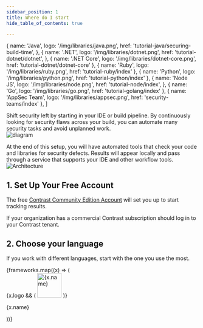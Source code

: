 ```yaml
---
sidebar_position: 1
title: Where do I start
hide_table_of_contents: true

---
```

  {
    name: 'Java',
    logo: '/img/libraries/java.png',
    href: 'tutorial-java/securing-build-time',
  },
  {
    name: '.NET',
    logo: '/img/libraries/dotnet.png',
    href: 'tutorial-dotnet/dotnet',
  },
  { name: '.NET Core', logo: '/img/libraries/dotnet-core.png', href: 'tutorial-dotnet/dotnet-core' },
  { name: 'Ruby', logo: '/img/libraries/ruby.png', href: 'tutorial-ruby/index' },
  { name: 'Python', logo: '/img/libraries/python.png', href: 'tutorial-python/index' },
  {
    name: 'Node JS',
    logo: '/img/libraries/node.png',
    href: 'tutorial-node/index',
  },
  { name: 'Go', logo: '/img/libraries/go.png', href: 'tutorial-golang/index' },
  { name: 'AppSec Team', logo: '/img/libraries/appsec.png', href: 'security-teams/index' },
]

Shift security left by starting in your IDE or build pipeline. By continuously looking for security flaws across your build, you can automate many security tasks and avoid unplanned work.<br/>
![diagram](where-do-i-start.svg)

At the end of this setup, you will have automated tools that check your code and libraries for security defects. Results will appear locally and pass through a service that supports your IDE and other workflow tools.
![Architecture](../how-it-works/how-it-works.png)

## 1. Set Up Your Free Account

The free [Contrast Community Edition Account](https://www.contrastsecurity.com/contrast-community-edition) will set you up to start tracking results.

If your organization has a commercial Contrast subscription should log in to your Contrast tenant.

## 2. Choose your language

If you work with different languages, start with the one you use the most.

<div class="container" style={{}}>
  <div class="row is-multiline">
    {frameworks.map((x) => (
      <div key={x.name} class="col col--3">
        <Link class="card" to={x.href}>
          <div class="card__body" style={{ display: 'flex', gap: 20, alignItems: 'center' }}>
            {x.logo && (
              <img src={x.logo} alt={x.name} width="64" style={{ display: 'block', maxHeight: 64 }} />
            )}
            <p>{x.name}</p>
          </div>
        </Link>
      </div>
    ))}
  </div>
</div>
